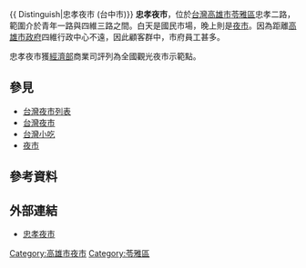 {{ Distinguish|忠孝夜市 (台中市)}}
{{Unreferenced|time=2020-07-23T23:24:59+00:00}}
'''忠孝夜市'''，位於[[台灣|台灣]][[高雄市|高雄市]][[苓雅區|苓雅區]]忠孝二路，範圍介於青年一路與四維三路之間。白天是國民市場，晚上則是[[夜市|夜市]]。因為距離[[高雄市政府|高雄市政府]]四維行政中心不遠，因此顧客群中，市府員工甚多。

忠孝夜市獲[[中華民國經濟部|經濟部]]商業司評列為全國觀光夜市示範點。

==參見==
* [[台灣夜市列表|台灣夜市列表]]
* [[台灣夜市|台灣夜市]]
* [[台灣小吃|台灣小吃]]
* [[夜市|夜市]]

==參考資料==
{{reflist}}

== 外部連結 ==
* [https://web.archive.org/web/20160416214237/http://khh.travel/Article.aspx?a=6337&l=1 忠孝夜市]


{{台灣經濟小作品}} 

[[Category:高雄市夜市|Category:高雄市夜市]]
[[Category:苓雅區|Category:苓雅區]]